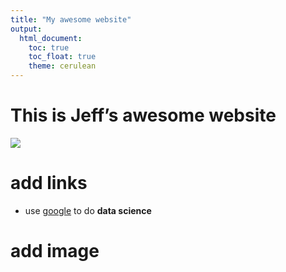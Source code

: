 ```yaml
---
title: "My awesome website"
output: 
  html_document:
    toc: true
    toc_float: true
    theme: cerulean
---
```


# This is Jeff's awesome website

![](https://media.giphy.com/media/drXGoW1iudhKw/giphy.gif)

# add links

- use [google](https://www.google.com) to do **data science**

# add image

<!-- - [](.image/name.jpeg) -->